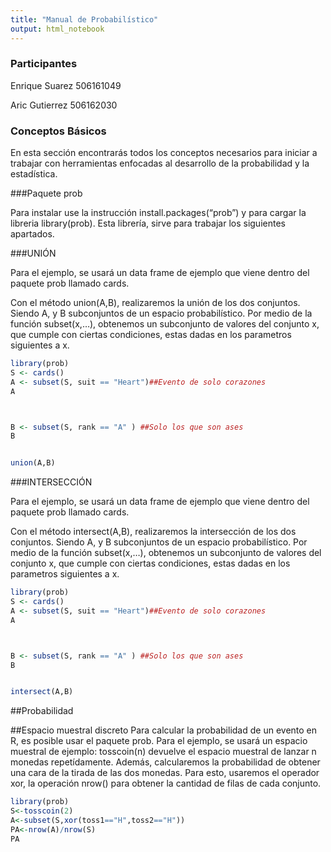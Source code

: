 ```yaml
---
title: "Manual de Probabilístico"
output: html_notebook
---
```


### Participantes

Enrique Suarez  506161049

Aric Gutierrez  506162030

### Conceptos Básicos

En esta sección encontrarás todos los conceptos necesarios para iniciar a trabajar con herramientas enfocadas al desarrollo de la probabilidad y la estadística.

###Paquete prob

Para instalar use la instrucción install.packages("prob") y para cargar la libreria library(prob). Esta librería, sirve para trabajar los siguientes apartados.

###UNIÓN

Para el ejemplo, se usará un data frame de ejemplo que viene dentro del paquete prob llamado cards.

Con el método union(A,B), realizaremos la unión de los dos conjuntos. Siendo A, y B subconjuntos de un espacio probabilístico.
Por medio de la función subset(x,...), obtenemos un subconjunto de valores del conjunto x, que cumple con ciertas condiciones, estas dadas en los parametros siguientes a x.
```r
library(prob)
S <- cards()
A <- subset(S, suit == "Heart")##Evento de solo corazones
A 



B <- subset(S, rank == "A" ) ##Solo los que son ases
B


union(A,B)
```


###INTERSECCIÓN

Para el ejemplo, se usará un data frame de ejemplo que viene dentro del paquete prob llamado cards.

Con el método intersect(A,B), realizaremos la intersección de los dos conjuntos. Siendo A, y B subconjuntos de un espacio probabilístico.
Por medio de la función subset(x,...), obtenemos un subconjunto de valores del conjunto x, que cumple con ciertas condiciones, estas dadas en los parametros siguientes a x.

```r
library(prob)
S <- cards()
A <- subset(S, suit == "Heart")##Evento de solo corazones
A 



B <- subset(S, rank == "A" ) ##Solo los que son ases
B


intersect(A,B)
```



##Probabilidad


##Espacio muestral discreto
Para calcular la probabilidad de un evento en R, es posible usar el paquete prob. 
Para el ejemplo, se usará un espacio muestral de ejemplo: tosscoin(n) devuelve el espacio muestral de lanzar n monedas repetídamente. Además, calcularemos la probabilidad de obtener una cara de la tirada de las dos monedas. Para esto, usaremos el operador xor, la operación nrow() para obtener la cantidad de filas de cada conjunto.
```r
library(prob)
S<-tosscoin(2)
A<-subset(S,xor(toss1=="H",toss2=="H"))
PA<-nrow(A)/nrow(S)
PA
```

